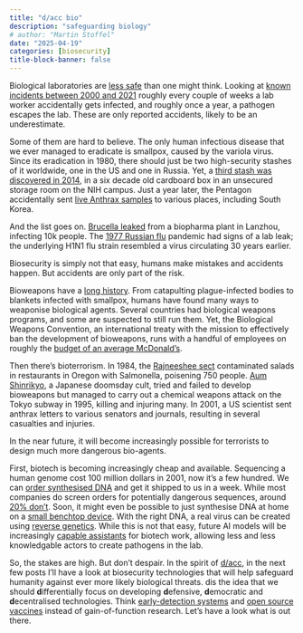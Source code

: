```yaml
---
title: "d/acc bio"
description: "safeguarding biology"
# author: "Martin Stoffel"
date: "2025-04-19"
categories: [biosecurity]
title-block-banner: false
---
```


Biological laboratories are [less safe](https://en.wikipedia.org/wiki/List_of_laboratory_biosecurity_incidents) than one might think. Looking at [known incidents between 2000 and 2021](https://www.thelancet.com/journals/lanmic/article/PIIS2666-5247(23)00319-1/fulltext) roughly every couple of weeks a lab worker accidentally gets infected, and roughly once a year, a pathogen escapes the lab. These are only reported accidents, likely to be an underestimate.

Some of them are hard to believe. The only human infectious disease that we ever managed to eradicate is smallpox, caused by the variola virus. Since its eradication in 1980, there should just be two high-security stashes of it worldwide, one in the US and one in Russia. Yet, a [third stash was discovered in 2014](https://www.fda.gov/media/101811/download), in a six decade old cardboard box in an unsecured storage room on the NIH campus. Just a year later, the Pentagon accidentally sent [live Anthrax samples](https://www.independent.co.uk/news/world/americas/deadly-anthrax-samples-mistakenly-sent-out-to-nine-states-and-a-base-in-south-korea-by-us-military-laboratory-10280211.html) to various places, including South Korea.

And the list goes on. [Brucella leaked](https://jglobalbiosecurity.com/index.php/up-j-gb/article/view/108) from a biopharma plant in Lanzhou, infecting 10k people. The [1977 Russian flu](https://en.wikipedia.org/wiki/1977_Russian_flu) pandemic had signs of a lab leak; the underlying H1N1 flu strain resembled a virus circulating 30 years earlier. 

Biosecurity is simply not that easy, humans make mistakes and accidents happen. But accidents are only part of the risk.

Bioweapons have a [long history](https://www.siumed.edu/im/overview-potential-agents-biological-terrorism.html#hist). From catapulting plague-infected bodies to blankets infected with smallpox, humans have found many ways to weaponise biological agents. Several countries had biological weapons programs, and some are suspected to still run them. Yet, the Biological Weapons Convention, an international treaty with the mission to effectively ban the development of bioweapons, runs with a handful of employees on roughly the [budget of an average McDonald's](https://councilonstrategicrisks.org/2023/04/11/expanding-on-future-biological-weapons-convention-verification-an-interview-with-dr-piers-millett/). 

Then there's bioterrorism. In 1984, the [Rajneeshee sect](https://en.wikipedia.org/wiki/1984_Rajneeshee_bioterror_attack#:~:text=In%201984%2C%20751%20people%20suffered,ten%20local%20restaurants%20with%20Salmonella.) contaminated salads in restaurants in Oregon with Salmonella, poisening 750 people. [Aum Shinrikyo](https://www.jstor.org/stable/resrep06323?seq=2#metadata_info_tab_contents), a Japanese doomsday cult, tried and failed to develop bioweapons but managed to carry out a chemical weapons attack on the Tokyo subway in 1995, killing and injuring many. In 2001, a US scientist sent anthrax letters to various senators and journals, resulting in several casualties and injuries. 

In the near future, it will become increasingly possible for terrorists to design much more dangerous bio-agents.

First, biotech is becoming increasingly cheap and available. Sequencing a human genome cost 100 million dollars in 2001, now it's a few hundred. We can [order synthesised DNA](https://www.twistbioscience.com/products/genes?type=application&product=Genes) and get it shipped to us in a week. While most companies do screen orders for potentially dangerous sequences, around [20% don't](https://www.nti.org/about/programs-projects/project/preventing-the-misuse-of-dna-synthesis-technology/). Soon, it might even be possible to just synthesise DNA at home on a [small benchtop device](https://kilobaser.com/). With the right DNA, a real virus can be created using [reverse genetics](https://en.wikipedia.org/wiki/Reverse_genetics).  While this is not that easy, future AI models will be increasingly [capable assistants](https://arxiv.org/abs/2503.15182) for biotech work, allowing less and less knowledgable actors to create pathogens in the lab.

So, the stakes are high. But don't despair. In the spirit of [d/acc](https://vitalik.eth.limo/general/2023/11/27/techno_optimism.html#dacc), in the next few posts I'll have a look at biosecurity technologies that will help safeguard humanity against ever more likely biological threats. d\acc is the idea that we should **d**ifferentially focus on developing **d**efensive, **d**emocratic and **d**ecentralised technologies. Think [early-detection systems](https://www.rivm.nl/en/coronavirus-covid-19/research/wastewater) and [open source vaccines](https://www.bu.edu/gdp/2022/02/06/open-source-covid-19-vaccine-offers-potential-pathway-for-vaccinating-the-world/) instead of gain-of-function research. Let's have a look what is out there.

